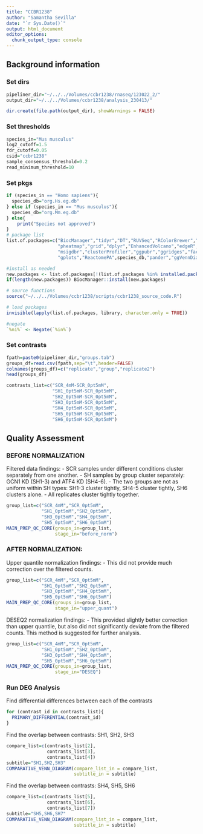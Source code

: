 ```yaml
---
title: "CCBR1238"
author: "Samantha Sevilla"
date: "`r Sys.Date()`"
output: html_document
editor_options: 
  chunk_output_type: console
---
```

## Background information

### Set dirs
```r
pipeliner_dir="~/../../Volumes/ccbr1238/rnaseq/123022_2/"
output_dir="~/../../Volumes/ccbr1238/analysis_230413/"

dir.create(file.path(output_dir), showWarnings = FALSE)
```

### Set thresholds
```r
species_in="Mus musculus"
log2_cutoff=1.5
fdr_cutoff=0.05
csid="ccbr1238"
sample_consensus_threshold=0.2
read_minimum_threshold=10
```

### Set pkgs
```r
if (species_in == "Homo sapiens"){
  species_db="org.Hs.eg.db"
} else if (species_in == "Mus musculus"){
  species_db="org.Mm.eg.db"
} else{
    print("Species not approved")
}
# package list
list.of.packages=c("BiocManager","tidyr","DT","RUVSeq","RColorBrewer","textshape",
                   "pheatmap","grid","dplyr","EnhancedVolcano","edgeR","DESeq2","ggplot2","plotly",
                   "msigdbr","clusterProfiler","ggpubr","ggridges","factoextra",
                   "gplots","ReactomePA",species_db,"pander","ggVennDiagram")

#install as needed
new.packages <- list.of.packages[!(list.of.packages %in% installed.packages()[,"Package"])]
if(length(new.packages)) BiocManager::install(new.packages)

# source functions
source("~/../../Volumes/ccbr1238/scripts/ccbr1238_source_code.R")

# load packages
invisible(lapply(list.of.packages, library, character.only = TRUE))

#negate
`%ni%` <- Negate(`%in%`)

```

### Set contrasts
```r
fpath=paste0(pipeliner_dir,"groups.tab")
groups_df=read.csv(fpath,sep="\t",header=FALSE)
colnames(groups_df)=c("replicate","group","replicate2")
head(groups_df)  

contrasts_list=c("SCR_4mM-SCR_0pt5mM",
                 "SH1_0pt5mM-SCR_0pt5mM",
                 "SH2_0pt5mM-SCR_0pt5mM",
                 "SH3_0pt5mM-SCR_0pt5mM",
                 "SH4_0pt5mM-SCR_0pt5mM",
                 "SH5_0pt5mM-SCR_0pt5mM",
                 "SH6_0pt5mM-SCR_0pt5mM")
```

## Quality Assessment
### BEFORE NORMALIZATION

Filtered data findings:
- SCR samples under different conditions cluster separately from one another.
- SH samples by group cluster separately: GCN1 KD (SH1-3) and ATF4 KD (SH4-6). 
    - The two groups are not as uniform within SH types: SH1-3 cluster tightly, SH4-5 cluster tightly, SH6 clusters alone.
- All replicates cluster tightly together.

```r
group_list=c("SCR_4mM","SCR_0pt5mM",
             "SH1_0pt5mM","SH2_0pt5mM",
             "SH3_0pt5mM","SH4_0pt5mM",
             "SH5_0pt5mM","SH6_0pt5mM")
MAIN_PREP_QC_CORE(groups_in=group_list,
                  stage_in="before_norm")
```

### AFTER NORMALIZATION:
Upper quantile normalization findings:
- This did not provide much correction over the filtered counts.
```r
group_list=c("SCR_4mM","SCR_0pt5mM",
             "SH1_0pt5mM","SH2_0pt5mM",
             "SH3_0pt5mM","SH4_0pt5mM",
             "SH5_0pt5mM","SH6_0pt5mM")
MAIN_PREP_QC_CORE(groups_in=group_list,
                  stage_in="upper_quant")
```

DESEQ2 normalization findings:
- This provided slightly better correction than upper quantile, but also did not significantly deviate from the filtered counts. This method is suggested for further analysis.

```r
group_list=c("SCR_4mM","SCR_0pt5mM",
             "SH1_0pt5mM","SH2_0pt5mM",
             "SH3_0pt5mM","SH4_0pt5mM",
             "SH5_0pt5mM","SH6_0pt5mM")
MAIN_PREP_QC_CORE(groups_in=group_list,
                  stage_in="DESEQ")
```

### Run DEG Analysis
Find differential differences between each of the contrasts
```r
for (contrast_id in contrasts_list){
  PRIMARY_DIFFERENTIAL(contrast_id)
}
```

Find the overlap between contrasts: SH1, SH2, SH3
```r
compare_list=c(contrasts_list[2],
               contrasts_list[3],
               contrasts_list[4])
subtitle="SH1,SH2,SH3"
COMPARATIVE_VENN_DIAGRAM(compare_list_in = compare_list,
                         subtitle_in = subtitle)
```

Find the overlap between contrasts: SH4, SH5, SH6
```r
compare_list=c(contrasts_list[5],
               contrasts_list[6],
               contrasts_list[7])
subtitle="SH5,SH6,SH7"
COMPARATIVE_VENN_DIAGRAM(compare_list_in = compare_list,
                         subtitle_in = subtitle)
```